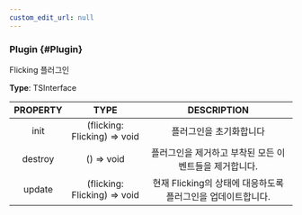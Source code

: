 ```yaml
---
custom_edit_url: null
---
```


### Plugin {#Plugin}

<div className="bulma-tags">

</div>

Flicking 플러그인

**Type**: TSInterface

|PROPERTY|TYPE|DESCRIPTION|
|:---:|:---:|:---:|
|init|(flicking: Flicking) =&gt; void|플러그인을 초기화합니다|
|destroy|() =&gt; void|플러그인을 제거하고 부착된 모든 이벤트들을 제거합니다.|
|update|(flicking: Flicking) =&gt; void|현재 Flicking의 상태에 대응하도록 플러그인을 업데이트합니다.|

